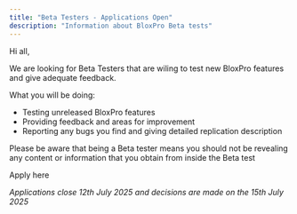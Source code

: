 ```yaml
---
title: "Beta Testers - Applications Open"
description: "Information about BloxPro Beta tests"
---
```


Hi all,

We are looking for Beta Testers that are wiling to test new BloxPro features and give adequate feedback.

What you will be doing:

- Testing unreleased BloxPro features
- Providing feedback and areas for improvement
- Reporting any bugs you find and giving detailed replication description

Please be aware that being a Beta tester means you should not be revealing any content or information that you obtain from inside the Beta test

Apply here

_Applications close 12th July 2025 and decisions are made on the 15th July 2025_